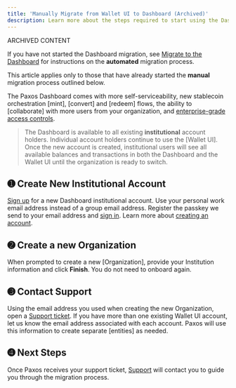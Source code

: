 ```yaml
---
title: 'Manually Migrate from Wallet UI to Dashboard (Archived)'
description: Learn more about the steps required to start using the Dashboard.
---
```


<Warning>

 ARCHIVED CONTENT

If you have not started the Dashboard migration, see [Migrate to the Dashboard](/guides/dashboard/migrate-to-dashboard) for instructions on the **automated** migration process.

This article applies only to those that have already started the **manual** migration process outlined below.

</Warning>

The Paxos Dashboard comes with more self-serviceability, new stablecoin orchestration [mint], [convert] and [redeem] flows, the ability to [collaborate] with more users from your organization, and [enterprise-grade access controls](/guides/dashboard/admin/team). 

> The Dashboard is available to all existing **institutional** account holders. Individual account holders continue to use the [Wallet UI].
> Once the new account is created, institutional users will see all available balances and transactions in both the Dashboard and the Wallet UI until the organization is ready to switch.

## ➊ Create New Institutional Account

[Sign up](https://dashboard.paxos.com/) for a new Dashboard institutional account.
Use your personal work email address instead of a group email address.
Register the passkey we send to your email address and [sign in](https://dashboard.paxos.com/).
Learn more about [creating an account](/guides/dashboard/account).

<PasskeyNote />

## ➋ Create a new Organization

When prompted to create a new [Organization], provide your Institution information and click **Finish**.
You do not need to onboard again.

## ➌ Contact Support

Using the email address you used when creating the new Organization, open a [Support ticket](https://support.paxos.com/).
If you have more than one existing Wallet UI account, let us know the email address associated with each account.
Paxos will use this information to create separate [entities] as needed.

## ➍ Next Steps

Once Paxos receives your support ticket, [Support](https://support.paxos.com/hc/en-us) will contact you to guide you through the migration process.
